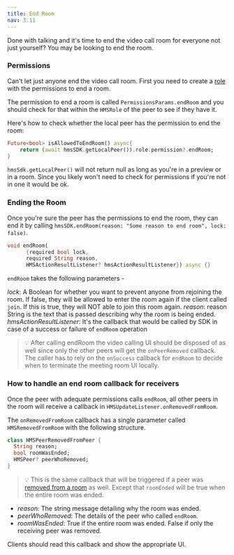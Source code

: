 ```yaml
---
title: End Room
nav: 3.11
---
```


Done with talking and it's time to end the video call room for everyone not just yourself? You may be looking to end the room.

### Permissions

Can't let just anyone end the video call room. First you need to create a [role](../foundation/templates-and-roles) with the permissions to end a room.

The permission to end a room is called `PermissionsParams.endRoom` and you should check for that within the `HMSRole` of the peer to see if they have it.

Here's how to check whether the local peer has the permission to end the room:

```dart
Future<bool> isAllowedToEndRoom() async{
    return (await hmsSDK.getLocalPeer()).role.permission?.endRoom;
}
```

`hmsSdk.getLocalPeer()` will not return null as long as you're in a preview or in a room. Since you likely won't need to check for permissions if you're not in one it would be ok.

### Ending the Room

Once you're sure the peer has the permissions to end the room, they can end it by calling `hmsSDK.endRoom(reason: "Some reason to end room", lock: false)`.

```dart
void endRoom(
      {required bool lock,
      required String reason,
      HMSActionResultListener? hmsActionResultListener}) async {}
```

`endRoom` takes the following parameters -

_lock_: A Boolean for whether you want to prevent anyone from rejoining the room. If false, they will be allowed to enter the room again if the client called `join`. If this is true, they will NOT able to join this room again.
_reason_: reason String is the text that is passed describing why the room is being ended.
_hmsActionResultListener_: It's the callback that would be called by SDK in case of a success or failure of `endRoom` operation

> 💡 After calling endRoom the video calling UI should be disposed of as well since only the other peers will get the `onPeerRemoved` callback. The caller has to rely on the `onSuccess` callback for `endRoom` to decide when to terminate the meeting room UI locally.

### How to handle an end room callback for receivers

Once the peer with adequate permissions calls `endRoom`, all other peers in the room will receive a callback in `HMSUpdateListener.onRemovedFromRoom`.

The `onRemovedFromRoom` callback has a single parameter called `HMSRemovedFromRoom` with the following structure.

```dart
class HMSPeerRemovedFromPeer {
  String reason;
  bool roomWasEnded;
  HMSPeer? peerWhoRemoved;
}
```

> 💡 This is the same callback that will be triggered if a peer was [removed from a room](/flutter/v2/features/remove-peer) as well. Except that `roomEnded` will be true when the entire room was ended.

-   _reason_: The string message detailing why the room was ended.
-   _peerWhoRemoved_: The details of the peer who called `endRoom`.
-   _roomWasEnded_: True if the entire room was ended. False if only the receiving peer was removed.

Clients should read this callback and show the appropriate UI.
